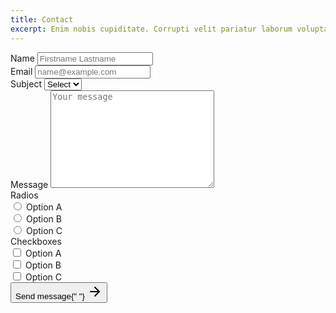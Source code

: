 ```yaml
---
title: Contact
excerpt: Enim nobis cupiditate. Corrupti velit pariatur laborum voluptatem. Dolore dolores omnis.
---
```


<form action="" class="my-8 md:my-12 md:w-2/3 mx-auto">
  <div class="md:flex">
    <div class="md:w-1/2 md:mr-2 md:mr-4">
      <label for="name">Name</label>
      <input type="text" placeholder="Firstname Lastname" id="name" />
    </div>
    <div class="md:w-1/2 mt-8 md:mt-0 md:ml-2 md:ml-4">
      <label for="name">Email</label>
      <input type="email" placeholder="name@example.com" id="email" />
    </div>
  </div>
  <div class="mt-8">
    <label for="subject">Subject</label>
    <select name="subject" id="subject">
      <option value="">Select</option>
      <option value="">Select</option>
      <option value="">Select</option>
    </select>
  </div>
  <div class="mt-8">
    <label for="message">Message</label>
    <textarea
      name="message"
      id="message"
      cols="30"
      rows="10"
      placeholder="Your message"
    ></textarea>
  </div>
  <div class="flex">
    <div class="w-1/2">
      <div class="mt-8">
        <label>Radios</label>
        <div class="mt-4 radio">
          <input type="radio" id="option-a" name="radios" />
          <label for="option-a">Option A</label>
        </div>
        <div class="mt-2 radio">
          <input type="radio" id="option-b" name="radios" />
          <label for="option-b">Option B</label>
        </div>
        <div class="mt-2 radio">
          <input type="radio" id="option-c" name="radios" />
          <label for="option-c">Option C</label>
        </div>
      </div>
    </div>
    <div class="w-1/2">
      <div class="mt-8">
        <label>Checkboxes</label>
        <div class="mt-4 checkbox">
          <input type="checkbox" id="checkbox-a" />
          <label for="checkbox-a">Option A</label>
        </div>
        <div class="mt-2 checkbox">
          <input type="checkbox" id="checkbox-b" />
          <label for="checkbox-b">Option B</label>
        </div>
        <div class="mt-2 checkbox">
          <input type="checkbox" id="checkbox-c" />
          <label for="checkbox-c">Option C</label>
        </div>
      </div>
    </div>
  </div>
  <div class="mt-8">
    <button type="submit" class="button button-primary">
      Send message{" "}
      <svg
        xmlns="http://www.w3.org/2000/svg"
        width="24"
        height="24"
        viewBox="0 0 24 24"
        fill="none"
        stroke="currentColor"
        stroke-width="2"
        stroke-linecap="round"
        stroke-linejoin="round"
        class="ml-2"
      >
        <line x1="5" y1="12" x2="19" y2="12"></line>
        <polyline points="12 5 19 12 12 19"></polyline>
      </svg>
    </button>
  </div>
</form>
